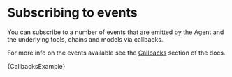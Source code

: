 
# Subscribing to events

You can subscribe to a number of events that are emitted by the Agent and the underlying tools, chains and models via callbacks.

For more info on the events available see the [Callbacks](/docs/modules/callbacks/) section of the docs.

<CodeBlock language="typescript">{CallbacksExample}</CodeBlock>